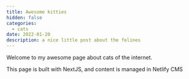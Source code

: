 ```yaml
---
title: Awesome kitties
hidden: false
categories:
  - cats
date: 2022-01-20
description: a nice little post about the felines
---
```


Welcome to my awesome page about cats of the internet.

This page is built with NextJS, and content is managed in Netlify CMS